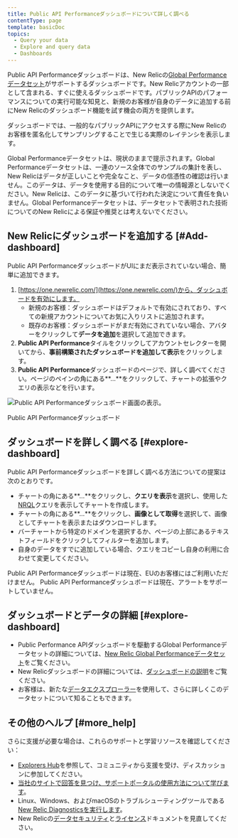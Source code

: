 ```yaml
---
title: Public API Performanceダッシュボードについて詳しく調べる
contentType: page
template: basicDoc
topics:
  - Query your data
  - Explore and query data
  - Dashboards
---
```


Public API Performanceダッシュボードは、New Relicの[Global Performanceデータセット](/docs/query-your-data/new-relic-one-dashboards/global-performance-dataset/new-relic-global-performance-data-sets)がサポートするダッシュボードです。New Relicアカウントの一部として含まれる、すぐに使えるダッシュボードです。パブリックAPIのパフォーマンスについての実行可能な知見と、新規のお客様が自身のデータに追加する前にNew Relicのダッシュボード機能を試す機会の両方を提供します。

ダッシュボードでは、一般的なパブリックAPIにアクセスする際にNew Relicのお客様を匿名化してサンプリングすることで生じる実際のレイテンシを表示します。

<Callout variant="important">
  Global Performanceデータセットは、現状のままで提示されます。Global Performanceデータセットは、一連のソース全体でのサンプルの集計を表し、New Relicはデータが正しいことや完全なこと、データの信憑性の確認は行いません。このデータは、データを使用する目的について唯一の情報源としないでください。New Relicは、このデータに基づいて行われた決定について責任を負いません。Global Performanceデータセットは、データセットで表明された技術についてのNew Relicによる保証や推奨とは考えないでください。
</Callout>

## New Relicにダッシュボードを追加する [#Add-dashboard]

Public API PerformanceダッシュボードがUIにまだ表示されていない場合、簡単に追加できます。

1. [https://one.newrelic.com/](https://one.newrelic.com/)から、ダッシュボードを有効にします。
   * 新規のお客様：ダッシュボードはデフォルトで有効にされており、すべての新規アカウントについてお気に入りリストに追加されます。
   * 既存のお客様：ダッシュボードがまだ有効にされていない場合、アバターをクリックして**データを追加**を選択して追加できます。
2. **Public API Performance**タイルをクリックしてアカウントセレクターを開いてから、**事前構築されたダッシュボードを追加して表示**をクリックします。
3. **Public API Performance**ダッシュボードのページで、詳しく調べてください。ページのペインの角にある**...**をクリックして、チャートの拡張やクエリの表示などを行います。

![Public API Performanceダッシュボード画面の表示。](./images/Public-API-Performance-Dash-for-GPD.png "Public API Performanceダッシュボード")

Public API Performanceダッシュボード

## ダッシュボードを詳しく調べる [#explore-dashboard]

Public API Performanceダッシュボードを詳しく調べる方法についての提案は次のとおりです。

* チャートの角にある**...**をクリックし、**クエリを表示**を選択し、使用した[NRQL](/docs/query-data/nrql-new-relic-query-language/getting-started/introduction-nrql)クエリを表示してチャートを作成します。
* チャートの角にある**...**をクリックし、**画像として取得**を選択して、画像としてチャートを表示またはダウンロードします。
* バーチャートから特定のドメインを選択するか、ページの上部にあるテキストフィールドをクリックしてフィルターを追加します。
* 自身のデータをすでに追加している場合、クエリをコピーし自身の利用に合わせて変更してください。

<Callout variant="important">
  Public API Performanceダッシュボードは現在、EUのお客様にはご利用いただけません。
</Callout>

<Callout variant="important">
  Public API Performanceダッシュボードは現在、アラートをサポートしていません。
</Callout>

## ダッシュボードとデータの詳細 [#explore-dashboard]

* Public Performance APIダッシュボードを駆動するGlobal Performanceデータセットの詳細については、[New Relic Global Performanceデータセット](/docs/query-your-data/new-relic-one-dashboards/global-performance-dataset/new-relic-global-performance-data-sets)をご覧ください。
* New Relicダッシュボードの詳細については、[ダッシュボードの説明](/docs/dashboards/new-relic-one-dashboards/get-started/introduction-new-relic-one-dashboards)をご覧ください。
* お客様は、新たな[データエクスプローラー](/docs/query-your-data/explore-query-data/data-explorer/introduction-data-explorer)を使用して、さらに詳しくこのデータセットについて知ることもできます。

## その他のヘルプ [#more_help]

さらに支援が必要な場合は、これらのサポートと学習リソースを確認してください：

* [Explorers Hub](https://discuss.newrelic.com/)を参照して、コミュニティから支援を受け、ディスカッションに参加してください。
* [当社のサイトで回答を見つけ、サポートポータルの使用方法について学びます](/docs/using-new-relic/welcome-new-relic/get-started/find-help-use-support-portal)。
* Linux、Windows、およびmacOSのトラブルシューティングツールである[New Relic Diagnosticsを実行します](/docs/using-new-relic/cross-product-functions/troubleshooting/new-relic-diagnostics)。
* New Relicの[データセキュリティ](/docs/security)と[ライセンス](/docs/licenses)ドキュメントを見直してください。
